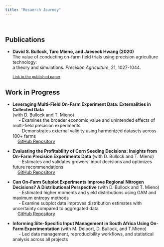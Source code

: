 ```yaml
---
title: "Resaerch Journey"
---
```



<br>

## Publications

- **David S. Bullock, Taro Mieno, and Jaeseok Hwang (2020)**  <br> The value of conducting on-farm field trials using precision agriculture technology: <br> a theory and simulations. *Precision Agriculture*, 21, 1027-1044.

    <span style="font-size: 85%;">[<i class="fas fa-book"></i> Link to the published paper](https://link.springer.com/article/10.1007/s11119-019-09706-1)</span>


## Work in Progress

- **Leveraging Multi-Field On-Farm Experiment Data: Externalities in Collected Data**  
  (with D. Bullock and T. Mieno)  
  &nbsp;&nbsp;&nbsp;&nbsp; - Examines the broader economic value and unintended effects of multi-field precision experiments  
  &nbsp;&nbsp;&nbsp;&nbsp; - Demonstrates external validity using harmonized datasets across 100+ farms  
  &nbsp;&nbsp;&nbsp;&nbsp;[GitHub Repository](https://github.com/jaeseokh/value_multifield_ofpe)

  
 

- **Evaluating the Profitability of Corn Seeding Decisions: Insights from On-Farm Precision Experiments Data**
  (with D. Bullock and T. Mieno)    
  &nbsp;&nbsp;&nbsp;&nbsp; - Estimates and validates growers’ input decisions and optimizes future recommendations  
  &nbsp;&nbsp;&nbsp;&nbsp;[GitHub Repository](<https://github.com/jaeseokh/corn_seed_response>)


- **Can On-Farm Subplot Experiments Improve Regional Nitrogen Decisions? A Distributional Perspective** 
 (with D. Bullock and T. Mieno)    
  &nbsp;&nbsp;&nbsp;&nbsp; - Estimated higher moments and yield distributions using GAM and maximum entropy methods  
  &nbsp;&nbsp;&nbsp;&nbsp; - Examine subplot data improves distribution estimates with uncertainty compared to aggregated data   
  &nbsp;&nbsp;&nbsp;&nbsp;[GitHub Repository](<https://github.com/jaeseokh/yield_distribution>)


- **Informing Site-Specific Input Management in South Africa Using On-Farm Experimentation** 
  (with M. Delport, D. Bullock, and T.Mieno)   
   &nbsp;&nbsp;&nbsp;&nbsp; - Led data management, reproducibility workflows, and statistical analysis across all projects
 